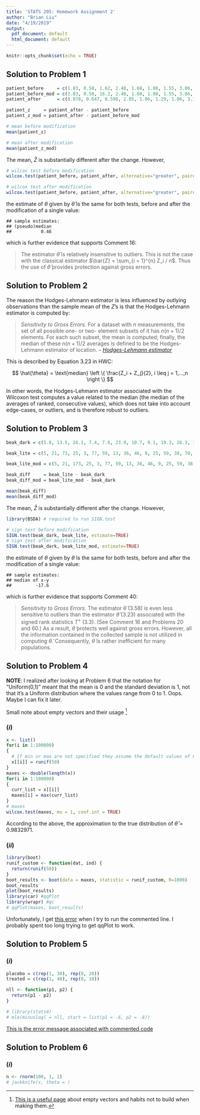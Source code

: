 ```yaml
---
title: 'STATS 205: Homework Assignment 2'
author: "Brian Liu"
date: "4/19/2019"
output:
  pdf_document: default
  html_document: default
---
```


```r
knitr::opts_chunk$set(echo = TRUE)
```

## Solution to Problem 1

```r
patient_before     = c(1.83, 0.50, 1.62, 2.48, 1.68, 1.88, 1.55, 3.06, 1.30)
patient_before_mod = c(1.83, 0.50, 16.2, 2.48, 1.68, 1.88, 1.55, 3.06, 1.30)
patient_after      = c(0.878, 0.647, 0.598, 2.05, 1.06, 1.29, 1.06, 3.14, 1.29)

patient_z     = patient_after - patient_before
patient_z_mod = patient_after - patient_before_mod

# mean before modification
mean(patient_z)

# mean after modification
mean(patient_z_mod)
```

The mean, $\bar{Z}$ is substantially different after the change. However,

```r
# wilcox test before modification
wilcox.test(patient_before, patient_after, alternative="greater", paired=TRUE, conf.int = TRUE)

# wilcox test after modification
wilcox.test(patient_before, patient_after, alternative="greater", paired=TRUE, conf.int = TRUE)
```

the estimate of $\theta$ given by $\hat{\theta}$ is the same for both tests, before and after the modification of a single value:

```
## sample estimates:
## (pseudo)median 
##           0.46
```

which is further evidence that supports Comment 16:

>The estimator $\hat{\theta}$ is relatively insensitive to outliers. This is not the case with the classical estimator $\bar{Z} = \sum_{i = 1}^{n} Z_i / n$. Thus the use of $\hat{\theta}$ provides protection against gross errors.

## Solution to Problem 2

The reason the Hodges-Lehmann estimator is less influenced by outlying observations than the sample mean of the $Z$'s is that the Hodges-Lehmann estimator is computed by:

>*Sensitivity to Gross Errors.* For a dataset with $n$ measurements, the set of all possible one- or two- element subsets of it has $n(n+1)/2$ elements. For each such subset, the mean is computed; finally, the median of these $n(n+1)/2$ averages is defined to be the Hodges-Lehmann estimator of location.
> -- <cite>[Hodges-Lehmann estimator][1]</cite>

[1]:https://en.wikipedia.org/wiki/Hodges%E2%80%93Lehmann_estimator

This is described by Equation 3.23 in HWC:

$$ \hat{\theta} = \text{median} 
\left \{
\frac{Z_i + Z_j}{2}, i \leq j = 1,...,n
\right \}
$$

In other words, the Hodges-Lehmann estimator associated with the Wilcoxon test computes a value related to the median (the median of the averages of ranked, consecutive values), which does not take into account edge-cases, or outliers, and is therefore robust to outliers.

## Solution to Problem 3

```r
beak_dark = c(5.8, 13.5, 26.1, 7.4, 7.6, 23.0, 10.7, 9.1, 19.3, 26.3, 17.5, 17.9, 18.3, 14.2, 55.2, 15.4, 30.0, 21.3, 26.8, 8.1, 24.3, 21.3, 18.2, 22.5, 31.1)

beak_lite = c(5, 21, 73, 25, 3, 77, 59, 13, 36, 46, 9, 25, 59, 38, 70, 36, 55, 46, 25, 30, 29, 46, 71, 31, 33)

beak_lite_mod = c(5, 21, 173, 25, 3, 77, 59, 13, 36, 46, 9, 25, 59, 38, 70, 36, 55, 46, 25, 30, 29, 46, 71, 31, 33)

beak_diff     = beak_lite - beak_dark
beak_diff_mod = beak_lite_mod - beak_dark

mean(beak_diff)
mean(beak_diff_mod)
```

The mean, $\bar{Z}$ is substantially different after the change. However,

```r
library(BSDA) # required to run SIGN.test

# sign test before modification
SIGN.test(beak_dark, beak_lite, estimate=TRUE)
# sign test after modification
SIGN.test(beak_dark, beak_lite_mod, estimate=TRUE)
```

the estimate of $\theta$ given by $\tilde{\theta}$ is the same for both tests, before and after the modification of a single value:

```
## sample estimates:
## median of x-y 
##         -17.6 
```

which is further evidence that supports Comment 40:

>*Sensitivity to Gross Errors.* The estimator $\tilde{\theta}$ (3.58) is even less sensitive to outliers than the estimator $\hat{\theta}$ (3.23) associated with the signed rank statistics $T^+$ (3.3). (See Comment 16 and Problems 20 and 60.) As a result, $\tilde{\theta}$ protects well against gross errors. However, all the information contained in the collected sample is not utilized in computing $\tilde{\theta}$. Consequently, $\tilde{\theta}$ is rather inefficient for many populations.

## Solution to Problem 4

**NOTE**: I realized after looking at Problem 6 that the notation for "Uniform(0,1)" meant that the mean is 0 and the standard deviation is 1, not that it's a Uniform distribution where the values range from 0 to 1. Oops. Maybe I can fix it later.

Small note about empty vectors and their usage [^1]

[^1]: [This is a useful page](https://stackoverflow.com/questions/22235809/append-value-to-empty-vector-in-r) about empty vectors and habits not to build when making them.

### $(i)$

```r
x <- list()
for(i in 1:100000)
{
  # If min or max are not specified they assume the default values of 0 and 1 respectively.
  x[[i]] = runif(50)
}
maxes <- double(length(x))
for(i in 1:100000)
{
  curr_list = x[[i]]
  maxes[i] = max(curr_list)
}
# maxes
wilcox.test(maxes, mu = 1, conf.int = TRUE)
```

According to the above, the approximation to the true distribution of $\hat{\theta} = 0.9832971$.

### $(ii)$

```r
library(boot)
runif_custom <- function(dat, ind) {
  return(runif(50))
}
boot_results <- boot(data = maxes, statistic = runif_custom, R=1000)
boot_results
plot(boot_results)
library(car) #qqPlot
library(wrapr) #qc
# qqPlot(maxes, boot_results)
```

Unfortunately, I get [this error](https://i.imgur.com/rRoVH95.png) when I try to run the commented line. I probably spent too long trying to get qqPlot to work.

## Solution to Problem 5

### $(i)$

```r

placebo = c(rep(1, 30), rep(0, 20))
treated = c(rep(1, 40), rep(0, 10))

nll <- function(p1, p2) {
  return(p1 - p2)
}

# library(stats4)
# mle(minuslogl = nll, start = list(p1 = .6, p2 = .8))

```

[This is the error message associated with commented code](https://i.imgur.com/llC3YJ4.png)

## Solution to Problem 6

### $(i)$

```r
n <- rnorm(100, 1, 1)
# jackknife(x, theta = )
```